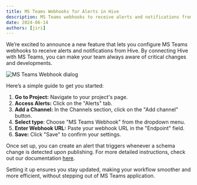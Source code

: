 ```yaml
---
title: MS Teams Webhooks for Alerts in Hive
description: MS Teams webhooks to receive alerts and notifications from Hive.
date: 2024-06-14
authors: [jiri]
---
```


We’re excited to announce a new feature that lets you configure MS Teams webhooks to receive alerts
and notifications from Hive. By connecting Hive with MS Teams, you can make your team always aware
of critical changes and developments.

![MS Teams Webhook dialog](/changelog/2024-06-14-ms-teams-webhooks-alerts/project-msteams-alert-full.png)

Here’s a simple guide to get you started:

1. **Go to Project:** Navigate to your project's page.
1. **Access Alerts:** Click on the "Alerts" tab.
1. **Add a Channel:** In the Channels section, click on the "Add channel" button.
1. **Select type**: Choose "MS Teams Webhook" from the dropdown menu.
1. **Enter Webhook URL:** Paste your webhook URL in the "Endpoint" field.
1. **Save:** Click "Save" to confirm your settings.

Once set up, you can create an alert that triggers whenever a schema change is detected upon
publishing. For more detailed instructions, check out our documentation
[here](/docs/management/projects#ms-teams-webhook).

Setting it up ensures you stay updated, making your workflow smoother and more efficient, without
stepping out of MS Teams application.
